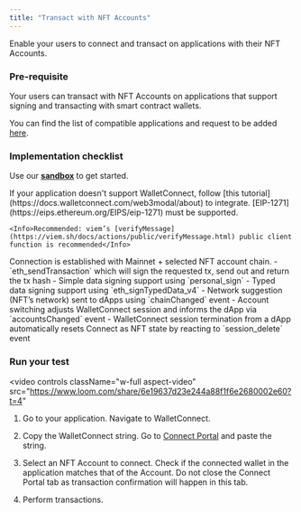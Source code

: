 ```yaml
---
title: "Transact with NFT Accounts"
---
```


Enable your users to connect and transact on applications with their NFT Accounts.

### Pre-requisite

Your users can transact with NFT Accounts on applications that support signing and transacting with smart contract wallets.  

You can find the list of compatible applications and request to be added [here](https://0xstation.notion.site/6556761d47604c96910c6a08cee3f1ef?v=cea6cb3a2f634d928e5aa3899701c45e&pvs=4). 

### Implementation checklist

Use our **[sandbox](https://codesandbox.io/p/sandbox/connect-as-nft-dapp-tm7q7m)** to get started.

<AccordionGroup>
  <Accordion title="WalletConnect Integration">
    If your application doesn't support WalletConnect, follow [this tutorial](https://docs.walletconnect.com/web3modal/about) to integrate.
  </Accordion>

  <Accordion title="Contract Signatures">
    [EIP-1271](https://eips.ethereum.org/EIPS/eip-1271) must be supported.

    <Info>Recommended: viem’s [verifyMessage](https://viem.sh/docs/actions/public/verifyMessage.html) public client function is recommended</Info>
  </Accordion>

  <Accordion title="Networks">
    Connection is established with Mainnet + selected NFT account chain.
  </Accordion>

  <Accordion title="Methods">
    - `eth_sendTransaction` which will sign the requested tx, send out and return the tx hash
    - Simple data signing support using `personal_sign`
    - Typed data signing support using `eth_signTypedData_v4`
  </Accordion>

  <Accordion title="Events">
    - Network suggestion (NFT’s network) sent to dApps using `chainChanged` event
    - Account switching adjusts WalletConnect session and informs the dApp via `accountsChanged` event
    - WalletConnect session termination from a dApp automatically resets Connect as NFT state by reacting to `session_delete` event
  </Accordion>
  
</AccordionGroup>

### Run your test

<video
  controls
  className="w-full aspect-video"
  src="https://www.loom.com/share/6e19637d23e244a88f1f6e2680002e60?t=4"
></video>

1. Go to your application. Navigate to WalletConnect.

2. Copy the WalletConnect string. Go to [Connect Portal](https://groupos.xyz/wc) and paste the string.

3. Select an NFT Account to connect. Check if the connected wallet in the application matches that of the Account.
<Warning>Do not close the Connect Portal tab as transaction confirmation will happen in this tab.</Warning>

4. Perform transactions. 

